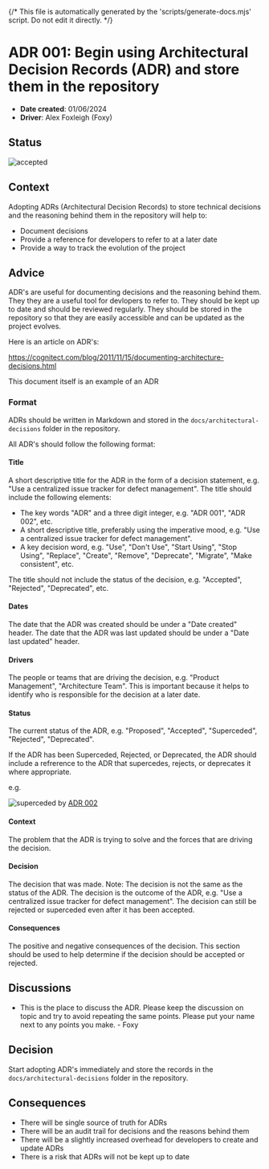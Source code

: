 {/* This file is automatically generated by the 'scripts/generate-docs.mjs' script. Do not edit it directly. */}

<Meta title="Architectural Decisions/001: Adrs" />

# ADR 001: Begin using Architectural Decision Records (ADR) and store them in the repository

- **Date created**: 01/06/2024
- **Driver**: Alex Foxleigh (Foxy)

## Status

![accepted]

## Context

Adopting ADRs (Architectural Decision Records) to store technical decisions and
the reasoning behind them in the repository will help to:

- Document decisions
- Provide a reference for developers to refer to at a later date
- Provide a way to track the evolution of the project

## Advice

ADR's are useful for documenting decisions and the reasoning behind them. They
they are a useful tool for devlopers to refer to. They should be kept up to
date and should be reviewed regularly. They should be stored in the repository
so that they are easily accessible and can be updated as the project evolves.

Here is an article on ADR's:

https://cognitect.com/blog/2011/11/15/documenting-architecture-decisions.html

This document itself is an example of an ADR

### Format

ADRs should be written in Markdown and stored in the `docs/architectural-decisions`
folder in the repository.

All ADR's should follow the following format:

#### **Title**

A short descriptive title for the ADR in the form of a decision statement, e.g.
"Use a centralized issue tracker for defect management". The title should
include the following elements:

- The key words "ADR" and a three digit integer, e.g. "ADR 001", "ADR 002", etc.
- A short descriptive title, preferably using the imperative mood, e.g. "Use a
  centralized issue tracker for defect management".
- A key decision word, e.g. "Use", "Don't Use", "Start Using", "Stop Using",
  "Replace", "Create", "Remove", "Deprecate", "Migrate", "Make consistent", etc.

The title should not include the status of the decision, e.g. "Accepted",
"Rejected", "Deprecated", etc.

#### **Dates**

The date that the ADR was created should be under a "Date created" header.
The date that the ADR was last updated should be under a "Date last updated" header.

#### **Drivers**

The people or teams that are driving the decision, e.g. "Product Management",
"Architecture Team". This is important because it helps to identify who is
responsible for the decision at a later date.

#### **Status**

The current status of the ADR, e.g. "Proposed", "Accepted", "Superceded",
"Rejected", "Deprecated".

If the ADR has been Superceded, Rejected, or Deprecated, the ADR should include
a refrerence to the ADR that supercedes, rejects, or deprecates it where appropriate.

e.g.

![superceded] by [ADR 002](./adr-002-use-a-better-solution.md)

#### **Context**

The problem that the ADR is trying to solve and the forces that are driving the decision.

#### **Decision**

The decision that was made. Note: The decision is not the same as the status of
the ADR. The decision is the outcome of the ADR, e.g. "Use a centralized issue
tracker for defect management". The decision can still be rejected or
superceded even after it has been accepted.

#### **Consequences**

The positive and negative consequences of the decision. This section should be
used to help determine if the decision should be accepted or rejected.

## Discussions

- This is the place to discuss the ADR. Please keep the discussion
  on topic and try to avoid repeating the same points. Please put your name next to
  any points you make. - Foxy

## Decision

Start adopting ADR's immediately and store the records in the
`docs/architectural-decisions` folder in the repository.

## Consequences

- There will be single source of truth for ADRs
- There will be an audit trail for decisions and the reasons behind them
- There will be a slightly increased overhead for developers to create and update
  ADRs
- There is a risk that ADRs will not be kept up to date

[proposed]: https://img.shields.io/badge/Proposed-yellow?style=for-the-badge
[accepted]: https://img.shields.io/badge/Accepted-green?style=for-the-badge
[superceded]: https://img.shields.io/badge/Superceded-orange?style=for-the-badge
[rejected]: https://img.shields.io/badge/Rejected-red?style=for-the-badge
[deprecated]: https://img.shields.io/badge/Deprecated-grey?style=for-the-badge

